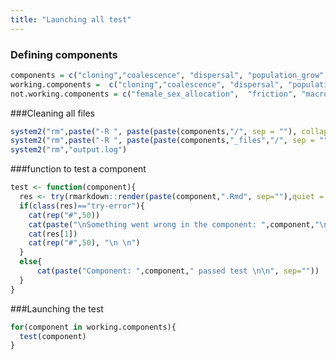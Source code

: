 ```yaml
---
title: "Launching all test"
---
```


### Defining components
```r
components = c("cloning","coalescence", "dispersal", "population_grow", "extinction","female_sex_allocation", "fitness_factor", "fitness_landscape", "friction")
working.components =  c("cloning","coalescence", "dispersal", "population_grow", "extinction", "fitness_factor", "fitness_landscape")
not.working.components = c("female_sex_allocation",  "friction", "macro")
```




###Cleaning all files
```r
system2("rm",paste("-R ", paste(paste(components,"/", sep = ""), collapse = " ")))
system2("rm",paste("-R ", paste(paste(components,"_files","/", sep = ""), collapse = " ")))
system2("rm","output.log")
```

###function to test a component
```r
test <- function(component){
  res <- try(rmarkdown::render(paste(component,".Rmd", sep=""),quiet = TRUE),silent=TRUE)
  if(class(res)=="try-error"){
    cat(rep("#",50))
    cat(paste("\nSomething went wrong in the component: ",component,"\n", sep=""))
    cat(res[1])
    cat(rep("#",50), "\n \n")
  }
  else{
      cat(paste("Component: ",component," passed test \n\n", sep=""))
  }
}
```



###Launching the test 
```r
for(component in working.components){
  test(component)
}

```


